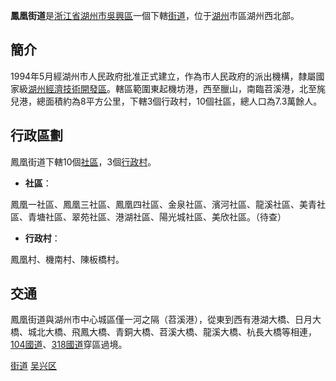 {{中国乡级行政区
| 行政区全称 = 鳳凰街道
| 景观照片文件名 = 
| 景观照片描述 = 鳳凰新區航拍圖
| 汉语拼音 =
| 通用拼音 =
| 注音符號 =
| 其它标音类型1 =
| 其它标音1 =
| 其它标音类型2 =
| 其它标音2 =
| 其它语言类型1 =
| 其它语言地名1 =
| 其它语言类型2 =
| 其它语言地名2 =
| 上级行政区 = [[浙江省|浙江省]][[湖州市|湖州市]][[吳興區|吳興區]]
| 行政区类别 = [[街道|街道]]
| 行政区划代码 =
| 地理坐标 =
| 总面积 =
| 户籍人口 =
| 户籍人口年份 =
| 常住人口 =
| 常住人口年份 =
| 人口密度 =
| 行政区划 =10個[[社區|社區]]，3個[[行政村|行政村]]
| 官方网站 =
| 政府驻地 = 
| 邮政编码 =
| 毗邻行政区 =[[康山街道|康山街道]]
| 位置图文件名 =
| 位置图描述 =
}}

'''鳳凰街道'''是[[浙江省|浙江省]][[湖州市|湖州市]][[吳興區|吳興區]]一個下轄[[街道|街道]]，位于[[湖州|湖州]]市區湖州西北部。
== 簡介 ==
1994年5月經湖州市人民政府批准正式建立，作為市人民政府的派出機構，隸屬國家級[[湖州經濟技術開發區|湖州經濟技術開發區]]。轄區範圍東起機坊港，西至臘山，南臨苕溪港，北至旄兒港，總面積約為8平方公里，下轄3個行政村，10個社區，總人口為7.3萬餘人。

== 行政區劃 ==
鳳凰街道下轄10個[[社區|社區]]，3個[[行政村|行政村]]。
*'''社區'''：
鳳凰一社區、鳳凰三社區、鳳凰四社區、金泉社區、濱河社區、龍溪社區、美青社區、青塘社區、翠苑社區、港湖社區、陽光城社區、美欣社區。（待查）
*'''行政村'''：
鳳凰村、機南村、陳板橋村。

== 交通 ==
鳳凰街道與湖州市中心城區僅一河之隔（苕溪港），從東到西有港湖大橋、日月大橋、城北大橋、飛鳳大橋、青銅大橋、苕溪大橋、龍溪大橋、杭長大橋等相連，[[104國道|104國道]]、[[318國道|318國道]]穿區過境。

{{吳興區行政區劃|cat|Y}}
[[Category:吴兴区行政区划|街道]]
[[Category:湖州市街道_(行政区划)|吴兴区]]